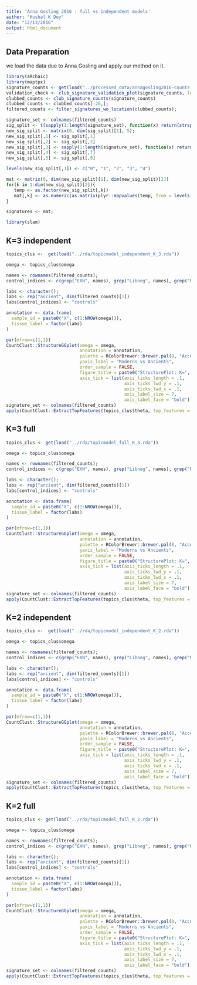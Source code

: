 ```yaml
---
title: 'Anna Gosling 2016 : full vs independent models'
author: "Kushal K Dey"
date: "12/13/2016"
output: html_document
---
```


## Data Preparation

we load the data due to Anna Gosling and apply our method on it. 

```r
library(aRchaic)
library(maptpx)
signature_counts <- get(load("../processed_data/annagosling2016-counts-table.rda"))
validation_check <- club_signature_validation_plot(signature_counts, log=TRUE)
clubbed_counts <- club_signature_counts(signature_counts)
clubbed_counts <- clubbed_counts[-28,];
filtered_counts <- filter_signatures_wo_location(clubbed_counts);

signature_set <- colnames(filtered_counts)
sig_split <- t(sapply(1:length(signature_set), function(x) return(strsplit(signature_set[x], "")[[1]])))
new_sig_split <- matrix(0, dim(sig_split)[1], 5);
new_sig_split[,1] <- sig_split[,1]
new_sig_split[,2] <- sig_split[,2]
new_sig_split[,3] <- sapply(1:length(signature_set), function(x) return(paste(sig_split[x,3:6], collapse="")))
new_sig_split[,4] <- sig_split[,7]
new_sig_split[,5] <- sig_split[,8]

levels(new_sig_split[,1]) <- c("0", "1", "2", "3", "4")
```

```r
mat <- matrix(0, dim(new_sig_split)[1], dim(new_sig_split)[2])
for(k in 1:dim(new_sig_split)[2]){
   temp <- as.factor(new_sig_split[,k])
   mat[,k] <- as.numeric(as.matrix(plyr::mapvalues(temp, from = levels(temp), to = 0:(length(levels(temp))-1))))
}

signatures <- mat;

library(slam)
```

## K=3 independent 

```r
topics_clus <-  get(load("../rda/topicmodel_independent_K_3.rda"))

omega <- topics_clus$omega

names <- rownames(filtered_counts);
control_indices <- c(grep("EXN", names), grep("Libneg", names), grep("PCRneg", names))

labs <- character();
labs <- rep("ancient", dim(filtered_counts)[1])
labs[control_indices] <- "controls"

annotation <- data.frame(
  sample_id = paste0("X", c(1:NROW(omega))),
  tissue_label = factor(labs)
)

par(mfrow=c(1,1))
CountClust::StructureGGplot(omega = omega,
                            annotation = annotation,
                            palette = RColorBrewer::brewer.pal(8, "Accent"),
                            yaxis_label = "Moderns vs Ancients",
                            order_sample = FALSE,
                            figure_title = paste0("StructurePlot: K=", dim(omega)[2],": pmsignature: independence"),
                            axis_tick = list(axis_ticks_length = .1,
                                             axis_ticks_lwd_y = .1,
                                             axis_ticks_lwd_x = .1,
                                             axis_label_size = 7,
                                             axis_label_face = "bold"))
signature_set <- colnames(filtered_counts)
apply(CountClust::ExtractTopFeatures(topics_clus$theta, top_features = 10, method="poisson", options="min"), c(1,2), function(x) signature_set[x])


```

## K=3 full

```r
topics_clus <- get(load("../rda/topicmodel_full_K_3.rda"))

omega <- topics_clus$omega

names <- rownames(filtered_counts);
control_indices <- c(grep("EXN", names), grep("Libneg", names), grep("PCRneg", names))

labs <- character();
labs <- rep("ancient", dim(filtered_counts)[1])
labs[control_indices] <- "controls"

annotation <- data.frame(
  sample_id = paste0("X", c(1:NROW(omega))),
  tissue_label = factor(labs)
)

par(mfrow=c(1,1))
CountClust::StructureGGplot(omega = omega,
                            annotation = annotation,
                            palette = RColorBrewer::brewer.pal(8, "Accent"),
                            yaxis_label = "Moderns vs Ancients",
                            order_sample = FALSE,
                            figure_title = paste0("StructurePlot: K=", dim(omega)[2],": pmsignature: independence"),
                            axis_tick = list(axis_ticks_length = .1,
                                             axis_ticks_lwd_y = .1,
                                             axis_ticks_lwd_x = .1,
                                             axis_label_size = 7,
                                             axis_label_face = "bold"))
signature_set <- colnames(filtered_counts)
apply(CountClust::ExtractTopFeatures(topics_clus$theta, top_features = 10, method="poisson", options="min"), c(1,2), function(x) signature_set[x])
```

## K=2 independent

```r
topics_clus <-  get(load("../rda/topicmodel_independent_K_2.rda"))

omega <- topics_clus$omega

names <- rownames(filtered_counts);
control_indices <- c(grep("EXN", names), grep("Libneg", names), grep("PCRneg", names))

labs <- character();
labs <- rep("ancient", dim(filtered_counts)[1])
labs[control_indices] <- "controls"

annotation <- data.frame(
  sample_id = paste0("X", c(1:NROW(omega))),
  tissue_label = factor(labs)
)

par(mfrow=c(1,1))
CountClust::StructureGGplot(omega = omega,
                            annotation = annotation,
                            palette = RColorBrewer::brewer.pal(8, "Accent"),
                            yaxis_label = "Moderns vs Ancients",
                            order_sample = FALSE,
                            figure_title = paste0("StructurePlot: K=", dim(omega)[2],": pmsignature: independence"),
                            axis_tick = list(axis_ticks_length = .1,
                                             axis_ticks_lwd_y = .1,
                                             axis_ticks_lwd_x = .1,
                                             axis_label_size = 7,
                                             axis_label_face = "bold"))
signature_set <- colnames(filtered_counts)
apply(CountClust::ExtractTopFeatures(topics_clus$theta, top_features = 10, method="poisson", options="min"), c(1,2), function(x) signature_set[x])


```

## K=2 full

```r
topics_clus <- get(load("../rda/topicmodel_full_K_2.rda"))

omega <- topics_clus$omega

names <- rownames(filtered_counts);
control_indices <- c(grep("EXN", names), grep("Libneg", names), grep("PCRneg", names))

labs <- character();
labs <- rep("ancient", dim(filtered_counts)[1])
labs[control_indices] <- "controls"

annotation <- data.frame(
  sample_id = paste0("X", c(1:NROW(omega))),
  tissue_label = factor(labs)
)

par(mfrow=c(1,1))
CountClust::StructureGGplot(omega = omega,
                            annotation = annotation,
                            palette = RColorBrewer::brewer.pal(8, "Accent"),
                            yaxis_label = "Moderns vs Ancients",
                            order_sample = FALSE,
                            figure_title = paste0("StructurePlot: K=", dim(omega)[2],": pmsignature: independence"),
                            axis_tick = list(axis_ticks_length = .1,
                                             axis_ticks_lwd_y = .1,
                                             axis_ticks_lwd_x = .1,
                                             axis_label_size = 7,
                                             axis_label_face = "bold"))
signature_set <- colnames(filtered_counts)
apply(CountClust::ExtractTopFeatures(topics_clus$theta, top_features = 10, method="poisson", options="min"), c(1,2), function(x) signature_set[x])
```
